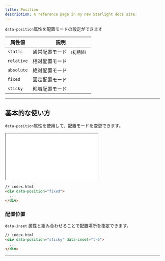 ```yaml
---
title: Position
description: A reference page in my new Starlight docs site.
---
```


`data-position`属性を配置モードの設定ができます


| 属性値     | 説明                                     |
| ---------- | ---------------------------------------- |
| `static`   | 通常配置モード <small>（初期値）</small> |
| `relative` | 相対配置モード                           |
| `absolute` | 絶対配置モード                           |
| `fixed`    | 固定配置モード                           |
| `sticky`         | 粘着配置モード |

---

## 基本的な使い方


`data-position`属性を使用して、配置モードを変更できます。

<iframe src="/olayout-docs/demo/position/demo-1.html" style="min-height: 120px"></iframe>



```html "data-position="fixed""
// index.html
<div data-position="fixed">
  ...
</div>
```

### 配置位置

`data-inset` 属性と組み合わせることで配置場所を指定できます。


```html "data-inset="t-6""
// index.html
<div data-position="sticky" data-inset="t-6">
  ...
</div>
```
---
